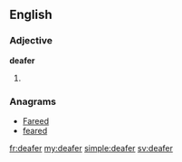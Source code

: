 ==English==

===Adjective===
'''deafer'''

# {{comparative of|deaf}}

===Anagrams===
* [[Fareed#English|Fareed]]
* [[feared#English|feared]]

[[fr:deafer]]
[[my:deafer]]
[[simple:deafer]]
[[sv:deafer]]